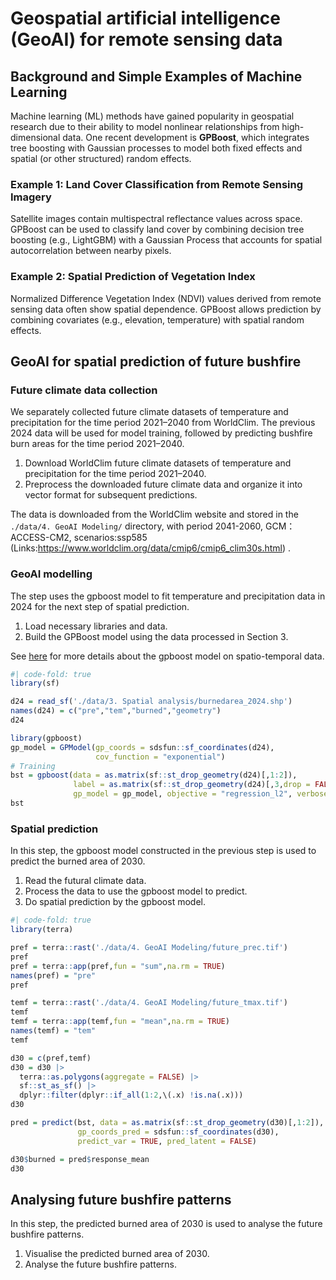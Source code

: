 # Geospatial artificial intelligence (GeoAI) for remote sensing data

## Background and Simple Examples of Machine Learning

Machine learning (ML) methods have gained popularity in geospatial research due to their ability to model nonlinear relationships from high-dimensional data. One recent development is **GPBoost**, which integrates tree boosting with Gaussian processes to model both fixed effects and spatial (or other structured) random effects.

### Example 1: Land Cover Classification from Remote Sensing Imagery

Satellite images contain multispectral reflectance values across space. GPBoost can be used to classify land cover by combining decision tree boosting (e.g., LightGBM) with a Gaussian Process that accounts for spatial autocorrelation between nearby pixels.

### Example 2: Spatial Prediction of Vegetation Index

Normalized Difference Vegetation Index (NDVI) values derived from remote sensing data often show spatial dependence. GPBoost allows prediction by combining covariates (e.g., elevation, temperature) with spatial random effects.

## GeoAI for spatial prediction of future bushfire 

### Future climate data collection

::: {.callout-tip title="Aim"}
We separately collected future climate datasets of temperature and precipitation for the time period 2021–2040 from WorldClim. The previous 2024 data will be used for model training, followed by predicting bushfire burn areas for the time period 2021–2040.
:::

::: {.callout-caution title="Description of steps"}
1.	Download WorldClim future climate datasets of temperature and precipitation for the time period 2021–2040.
2.	Preprocess the downloaded future climate data and organize it into vector format for subsequent predictions.
:::

The data is downloaded from the WorldClim website and stored in the `./data/4. GeoAI Modeling/` directory,
with period 2041-2060, GCM：ACCESS-CM2, scenarios:ssp585 (Links:<https://www.worldclim.org/data/cmip6/cmip6_clim30s.html>) .

### GeoAI modelling

::: {.callout-tip title="Aim"}
The step uses the gpboost model to fit temperature and precipitation data in 2024 for the next step of spatial prediction.
:::

::: {.callout-caution title="Description of steps"}
1.	Load necessary libraries and data.
2.	Build the GPBoost model using the data processed in Section 3.
:::

See [here](https://towardsdatascience.com/tree-boosting-for-spatial-data-789145d6d97d/?sk=4f9924d378dbb517e883fc9c612c34f1) for more details about the gpboost model on spatio-temporal data.

```r
#| code-fold: true
library(sf)

d24 = read_sf('./data/3. Spatial analysis/burnedarea_2024.shp')
names(d24) = c("pre","tem","burned","geometry")
d24

library(gpboost)
gp_model = GPModel(gp_coords = sdsfun::sf_coordinates(d24), 
                   cov_function = "exponential")
# Training
bst = gpboost(data = as.matrix(sf::st_drop_geometry(d24)[,1:2]), 
              label = as.matrix(sf::st_drop_geometry(d24)[,3,drop = FALSE]), 
              gp_model = gp_model, objective = "regression_l2", verbose = 0)
bst
```

### Spatial prediction

::: {.callout-tip title="Aim"}
In this step, the gpboost model constructed in the previous step is used to predict the burned area of 2030.
:::

::: {.callout-caution title="Description of steps"}
1.	Read the futural climate data.
2.  Process the data to use the gpboost model to predict.
3.	Do spatial prediction by the gpboost model.
:::

```r
#| code-fold: true
library(terra)

pref = terra::rast('./data/4. GeoAI Modeling/future_prec.tif')
pref
pref = terra::app(pref,fun = "sum",na.rm = TRUE)
names(pref) = "pre"
pref

temf = terra::rast('./data/4. GeoAI Modeling/future_tmax.tif')
temf
temf = terra::app(temf,fun = "mean",na.rm = TRUE)
names(temf) = "tem"
temf

d30 = c(pref,temf)
d30 = d30 |> 
  terra::as.polygons(aggregate = FALSE) |> 
  sf::st_as_sf() |> 
  dplyr::filter(dplyr::if_all(1:2,\(.x) !is.na(.x)))
d30

pred = predict(bst, data = as.matrix(sf::st_drop_geometry(d30)[,1:2]), 
               gp_coords_pred = sdsfun::sf_coordinates(d30), 
               predict_var = TRUE, pred_latent = FALSE)

d30$burned = pred$response_mean
d30
```

## Analysing future bushfire patterns

::: {.callout-tip title="Aim"}
In this step, the predicted burned area of 2030 is used to analyse the future bushfire patterns.
:::

::: {.callout-caution title="Description of steps"}
1.	Visualise the predicted burned area of 2030.
2.	Analyse the future bushfire patterns.
:::